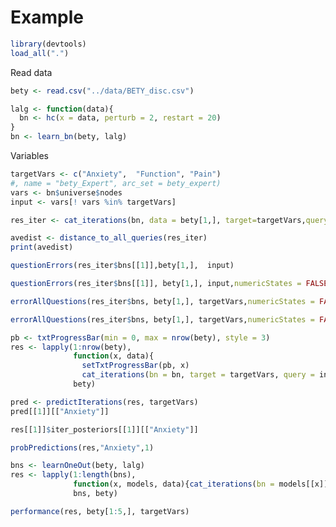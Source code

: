 # Example

```r
library(devtools)
load_all(".")
```

Read data

```r
bety <- read.csv("../data/BETY_disc.csv")

lalg <- function(data){
  bn <- hc(x = data, perturb = 2, restart = 20)
}
bn <- learn_bn(bety, lalg)
```

Variables

```r
targetVars <- c("Anxiety",  "Function", "Pain")
#, name = "bety_Expert", arc_set = bety_expert)
vars <- bn$universe$nodes
input <- vars[! vars %in% targetVars]
```

```r
res_iter <- cat_iterations(bn, data = bety[1,], target=targetVars,query = input,num_iter = length(input),store_bns = TRUE)
```

```r
avedist <- distance_to_all_queries(res_iter)
print(avedist)
```

```r
questionErrors(res_iter$bns[[1]],bety[1,],  input)
```
```r
questionErrors(res_iter$bns[[1]], bety[1,], input,numericStates = FALSE)
```

```r
errorAllQuestions(res_iter$bns, bety[1,], targetVars,numericStates = FALSE)
```


```r
errorAllQuestions(res_iter$bns, bety[1,], targetVars,numericStates = FALSE)
```
```r
pb <- txtProgressBar(min = 0, max = nrow(bety), style = 3)
res <- lapply(1:nrow(bety), 
              function(x, data){
                setTxtProgressBar(pb, x)
                cat_iterations(bn = bn, target = targetVars, query = input, data = data[x,], num_iter=length(input),store_bns = TRUE)},
              bety)
```



```r
pred <- predictIterations(res, targetVars)
pred[[1]][["Anxiety"]]
```


```r
res[[1]]$iter_posteriors[[1]][["Anxiety"]]
```


```r
probPredictions(res,"Anxiety",1)
```


```r
bns <- learnOneOut(bety, lalg)
res <- lapply(1:length(bns), 
              function(x, models, data){cat_iterations(bn = models[[x]]$bn, target = targetVars, query = input, data = data[x,], num_iter=length(input),store_bns = TRUE)},
              bns, bety)
```


```r
performance(res, bety[1:5,], targetVars)

```
